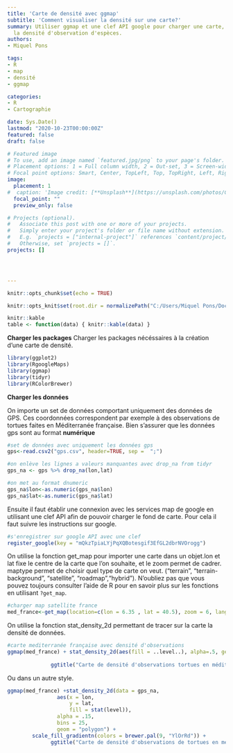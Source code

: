 ```yaml
---
title: 'Carte de densité avec ggmap'
subtitle: 'Comment visualiser la densité sur une carte?'
summary: Utiliser ggmap et une clef API google pour charger une carte, et y représenter
  la densité d'observation d'espèces.
authors:
- Miquel Pons

tags:
- R
- map
- densité
- ggmap

categories:
- R
- Cartographie

date: Sys.Date()
lastmod: "2020-10-23T00:00:00Z"
featured: false
draft: false

# Featured image
# To use, add an image named `featured.jpg/png` to your page's folder.
# Placement options: 1 = Full column width, 2 = Out-set, 3 = Screen-width
# Focal point options: Smart, Center, TopLeft, Top, TopRight, Left, Right, BottomLeft, Bottom, BottomRight
image:
  placement: 1
#  caption: 'Image credit: [**Unsplash**](https://unsplash.com/photos/CpkOjOcXdUY)'
  focal_point: ""
  preview_only: false

# Projects (optional).
#   Associate this post with one or more of your projects.
#   Simply enter your project's folder or file name without extension.
#   E.g. `projects = ["internal-project"]` references `content/project/deep-learning/index.md`.
#   Otherwise, set `projects = []`.
projects: []




---
```



```r
knitr::opts_chunk$set(echo = TRUE)

knitr::opts_knit$set(root.dir = normalizePath("C:/Users/Miquel Pons/Documents/starter-blog/static/files"))

knitr::kable
table <- function(data) { knitr::kable(data) }

```

**Charger les packages**
Charger les packages nécéssaires à la création d'une carte de densité.
```r
library(ggplot2)
library(RgoogleMaps)
library(ggmap)
library(tidyr)
library(RColorBrewer)
```

**Charger les données**

On importe un set de données comportant uniquement des données de GPS. Ces coordonnées correspondent par exemple à des observations de tortues faites en Méditerranée française. Bien s'assurer que les données gps sont au format **numérique**

```r
#set de données avec uniquement les données gps
gps<-read.csv2("gps.csv", header=TRUE, sep =  ";")

#on enlève les lignes a valeurs manquantes avec drop_na from tidyr
gps_na <- gps %>% drop_na(lon,lat)

#on met au format dnumeric
gps_na$lon<-as.numeric(gps_na$lon)
gps_na$lat<-as.numeric(gps_na$lat)


```

Ensuite il faut établir une connexion avec les services map de google en utilisant une clef API afin de pouvoir charger le fond de carte. Pour cela il faut suivre les instructions sur google. 

```r
#s'enregistrer sur google API avec une clef
register_google(key = "mQkzTpiaLYjPqXQBotesgif3EfGL2dbrNVOrogg") 

```

On utilise la fonction get_map pour importer une carte dans un objet.lon et lat fixe le centre de la carte que l'on souhaite, et le zoom permet de cadrer. maptype permet de choisir quel type de carte on veut.  ("terrain", "terrain-background", "satellite", "roadmap","hybrid"). N'oubliez pas que vous pouvez toujours consulter l'aide de R pour en savoir plus sur les fonctions en utilisant `?get_map`. 

```r
#charger map satellite france
med_france<-get_map(location=c(lon = 6.35 , lat = 40.5), zoom = 6, language= "fr-FR", maptype="satellite")
```

On utilise la fonction stat_density_2d permettant de tracer sur la carte la densité de données.

```r
#carte mediterranée française avec densité d'observations
ggmap(med_france) + stat_density_2d(aes(fill = ..level..), alpha=.5, geom="polygon", data = gps_na) + 
                                                                          scale_fill_viridis_c() +
              ggtitle("Carte de densité d'observations tortues en méditerranée française")
```

Ou dans un autre style.

```r
ggmap(med_france) +stat_density_2d(data = gps_na,
                aes(x = lon,
                    y = lat,
                    fill = stat(level)),
                alpha = .15,
                bins = 25,
                geom = "polygon") +
        scale_fill_gradientn(colors = brewer.pal(9, "YlOrRd")) +
              ggtitle("Carte de densité d'observations de tortues en méditerranée française")
```

